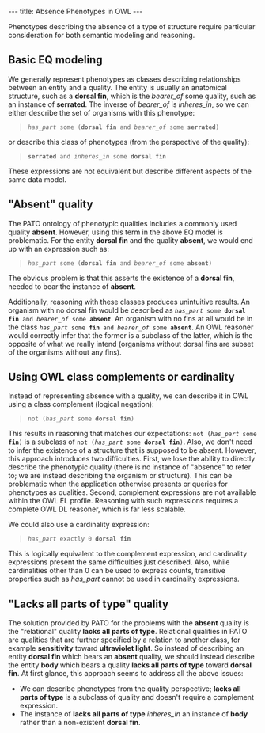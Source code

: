 ---
title: Absence Phenotypes in OWL
---

Phenotypes describing the absence of a type of structure require particular consideration for both semantic modeling and reasoning.

==Basic EQ modeling==
We generally represent phenotypes as classes describing relationships between an entity and a quality. The entity is usually an anatomical structure, such as a '''dorsal fin''', which is the ''bearer_of'' some quality, such as an instance of '''serrated'''. The inverse of ''bearer_of'' is ''inheres_in'', so we can either describe the set of organisms with this phenotype:

<blockquote><tt>''has_part'' some ('''dorsal fin''' and ''bearer_of'' some '''serrated''')</tt></blockquote>

or describe this class of phenotypes (from the perspective of the quality):

<blockquote><tt>'''serrated''' and ''inheres_in'' some '''dorsal fin'''</tt></blockquote>

These expressions are not equivalent but describe different aspects of the same data model.

=="Absent" quality==
The PATO ontology of phenotypic qualities includes a commonly used quality '''absent'''. However, using this term in the above EQ model is problematic. For the entity '''dorsal fin''' and the quality '''absent''', we would end up with an expression such as:

<blockquote><tt>''has_part'' some ('''dorsal fin''' and ''bearer_of'' some '''absent''')</tt></blockquote>

The obvious problem is that this asserts the existence of a '''dorsal fin''', needed to bear the instance of '''absent'''.

Additionally, reasoning with these classes produces unintuitive results. An organism with no dorsal fin would be described as <tt>''has_part'' some '''dorsal fin''' and ''bearer_of'' some '''absent'''</tt>. An organism with no fins at all would be in the class <tt>''has_part'' some '''fin''' and ''bearer_of'' some '''absent'''</tt>. An OWL reasoner would correctly infer that the former is a subclass of the latter, which is the opposite of what we really intend (organisms without dorsal fins are subset of the organisms without any fins).

==Using OWL class complements or cardinality==
Instead of representing absence with a quality, we can describe it in OWL using a class complement (logical negation):

<blockquote><tt>not (''has_part'' some '''dorsal fin''')</tt></blockquote>

This results in reasoning that matches our expectations: <tt>not (''has_part'' some '''fin''')</tt> is a subclass of <tt>not (''has_part'' some '''dorsal fin''')</tt>. Also, we don't need to infer the existence of a structure that is supposed to be absent. However, this approach introduces two difficulties. First, we lose the ability to directly describe the phenotypic quality (there is no instance of "absence" to refer to; we are instead describing the organism or structure). This can be problematic when the application otherwise presents or queries for phenotypes as qualities. Second, complement expressions are not available within the OWL EL profile. Reasoning with such expressions requires a complete OWL DL reasoner, which is far less scalable.

We could also use a cardinality expression:

<blockquote><tt>''has_part'' exactly 0 '''dorsal fin'''</tt></blockquote>

This is logically equivalent to the complement expression, and cardinality expressions present the same difficulties just described. Also, while cardinalities other than 0 can be used to express counts, transitive properties such as ''has_part'' cannot be used in cardinality expressions.

=="Lacks all parts of type" quality==
The solution provided by PATO for the problems with the '''absent''' quality is the "relational" quality '''lacks all parts of type'''. Relational qualities in PATO are qualities that are further specified by a relation to another class, for example '''sensitivity''' toward '''ultraviolet light'''. So instead of describing an entity '''dorsal fin''' which bears an '''absent''' quality, we should instead describe the entity '''body''' which bears a quality '''lacks all parts of type''' toward '''dorsal fin'''. At first glance, this approach seems to address all the above issues:
* We can describe phenotypes from the quality perspective; '''lacks all parts of type''' is a subclass of quality and doesn't require a complement expression.
* The instance of '''lacks all parts of type''' ''inheres_in'' an instance of '''body''' rather than a non-existent '''dorsal fin'''.